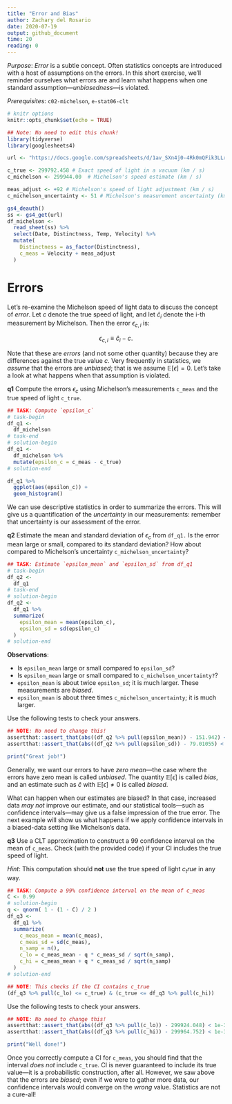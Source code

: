 ```yaml
---
title: "Error and Bias"
author: Zachary del Rosario
date: 2020-07-19
output: github_document
time: 20
reading: 0
---
```


*Purpose*: *Error* is a subtle concept. Often statistics concepts are introduced
with a host of assumptions on the errors. In this short exercise, we'll reminder
ourselves what errors are and learn what happens when one standard
assumption---*unbiasedness*---is violated.

*Prerequisites*: `c02-michelson`, `e-stat06-clt`

```r
# knitr options
knitr::opts_chunk$set(echo = TRUE)
```

```r
## Note: No need to edit this chunk!
library(tidyverse)
library(googlesheets4)

url <- "https://docs.google.com/spreadsheets/d/1av_SXn4j0-4Rk0mQFik3LLr-uf0YdA06i3ugE6n-Zdo/edit?usp=sharing"

c_true <- 299792.458 # Exact speed of light in a vacuum (km / s)
c_michelson <- 299944.00  # Michelson's speed estimate (km / s)

meas_adjust <- +92 # Michelson's speed of light adjustment (km / s)
c_michelson_uncertainty <- 51 # Michelson's measurement uncertainty (km / s)

gs4_deauth()
ss <- gs4_get(url)
df_michelson <-
  read_sheet(ss) %>%
  select(Date, Distinctness, Temp, Velocity) %>%
  mutate(
    Distinctness = as_factor(Distinctness),
    c_meas = Velocity + meas_adjust
  )
```

# Errors
<!-- -------------------------------------------------- -->

Let's re-examine the Michelson speed of light data to discuss the concept of *error*. Let $c$ denote the true speed of light, and let $\hat{c}_i$ denote the i-th measurement by Michelson. Then the error $\epsilon_{c,i}$ is:

$$\epsilon_{c,i} \equiv \hat{c}_i - c.$$

Note that these are *errors* (and not some other quantity) because they are
differences against the true value $c$. Very frequently in statistics, we
*assume* that the errors are *unbiased*; that is we assume $\mathbb{E}[\epsilon]
= 0$. Let's take a look at what happens when that assumption is violated.

__q1__ Compute the errors $\epsilon_c$ using Michelson's measurements `c_meas` and the true speed of light `c_true`.

```r
## TASK: Compute `epsilon_c`
# task-begin
df_q1 <-
  df_michelson
# task-end
# solution-begin
df_q1 <-
  df_michelson %>%
  mutate(epsilon_c = c_meas - c_true)
# solution-end

df_q1 %>%
  ggplot(aes(epsilon_c)) +
  geom_histogram()
```

We can use descriptive statistics in order to summarize the errors. This will give us a quantification of the *uncertainty* in our measurements: remember that uncertainty is our assessment of the error.

__q2__ Estimate the mean and standard deviation of $\epsilon_c$ from `df_q1.` Is the error mean large or small, compared to its standard deviation? How about compared to Michelson's uncertainty `c_michelson_uncertainty`?

```r
## TASK: Estimate `epsilon_mean` and `epsilon_sd` from df_q1
# task-begin
df_q2 <-
  df_q1
# task-end
# solution-begin
df_q2 <-
  df_q1 %>%
  summarize(
    epsilon_mean = mean(epsilon_c),
    epsilon_sd = sd(epsilon_c)
  )
# solution-end
```

**Observations**:

<!-- task-begin -->
- Is `epsilon_mean` large or small compared to `epsilon_sd`?
- Is `epsilon_mean` large or small compared to `c_michelson_uncertainty?`?
<!-- task-end -->
<!-- task-begin -->
- `epsilon_mean` is about twice `epsilon_sd`; it is much larger. These measurements are *biased*.
- `epsilon_mean` is about three times `c_michelson_uncertainty`; it is much larger.
<!-- task-end -->

Use the following tests to check your answers.

```r
## NOTE: No need to change this!
assertthat::assert_that(abs((df_q2 %>% pull(epsilon_mean)) - 151.942) < 1e-3)
assertthat::assert_that(abs((df_q2 %>% pull(epsilon_sd)) - 79.01055) < 1e-3)

print("Great job!")
```

Generally, we want our errors to have *zero mean*---the case where the errors have zero mean is called *unbiased*. The quantity $\mathbb{E}[\epsilon]$ is called *bias*, and an estimate such as $\hat{c}$ with $\mathbb{E}[\epsilon] \neq 0$ is called *biased*.

What can happen when our estimates are biased? In that case, increased data *may not* improve our estimate, and our statistical tools---such as confidence intervals---may give us a false impression of the true error. The next example will show us what happens if we apply confidence intervals in a biased-data setting like Michelson's data.

__q3__ Use a CLT approximation to construct a $99%$ confidence interval on the mean of `c_meas`. Check (with the provided code) if your CI includes the true speed of light.

*Hint*: This computation should **not** use the true speed of light $c_true$ in any way.

```r
## TASK: Compute a 99% confidence interval on the mean of c_meas
C <- 0.99
# solution-begin
q <- qnorm( 1 - (1 - C) / 2 )
df_q3 <-
  df_q1 %>%
  summarize(
    c_meas_mean = mean(c_meas),
    c_meas_sd = sd(c_meas),
    n_samp = n(),
    c_lo = c_meas_mean - q * c_meas_sd / sqrt(n_samp),
    c_hi = c_meas_mean + q * c_meas_sd / sqrt(n_samp)
  )
# solution-end

## NOTE: This checks if the CI contains c_true
(df_q3 %>% pull(c_lo) <= c_true) & (c_true <= df_q3 %>% pull(c_hi))
```

Use the following tests to check your answers.

```r
## NOTE: No need to change this!
assertthat::assert_that(abs((df_q3 %>% pull(c_lo)) - 299924.048) < 1e-3)
assertthat::assert_that(abs((df_q3 %>% pull(c_hi)) - 299964.752) < 1e-3)

print("Well done!")
```

Once you correctly compute a CI for `c_meas`, you should find that the interval *does not* include `c_true`. CI is never guaranteed to include its true value---it is a probabilistic construction, after all. However, we saw above that the errors are *biased*; even if we were to gather more data, our confidence intervals would converge on the *wrong* value. Statistics are not a cure-all!

<!-- include-exit-ticket -->
